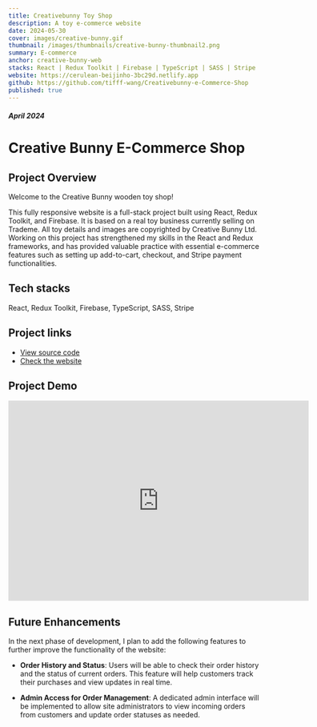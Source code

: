 ```yaml
---
title: Creativebunny Toy Shop
description: A toy e-commerce website
date: 2024-05-30
cover: images/creative-bunny.gif
thumbnail: /images/thumbnails/creative-bunny-thumbnail2.png
summary: E-commerce
anchor: creative-bunny-web
stacks: React | Redux Toolkit | Firebase | TypeScript | SASS | Stripe
website: https://cerulean-beijinho-3bc29d.netlify.app
github: https://github.com/tifff-wang/Creativebunny-e-Commerce-Shop
published: true
---
```


##### April 2024

# Creative Bunny E-Commerce Shop

## Project Overview

Welcome to the Creative Bunny wooden toy shop!

This fully responsive website is a full-stack project built using React, Redux Toolkit, and Firebase.
It is based on a real toy business currently selling on Trademe. All toy details
and images are copyrighted by Creative Bunny Ltd. Working on this project has strengthened
my skills in the React and Redux frameworks, and has provided valuable practice with
essential e-commerce features such as setting up add-to-cart, checkout, and Stripe
payment functionalities.

## Tech stacks

React, Redux Toolkit, Firebase, TypeScript, SASS, Stripe

## Project links

-   [View source code](https://github.com/tifff-wang/Creativebunny-e-Commerce-Shop)
-   [Check the website](https://cerulean-beijinho-3bc29d.netlify.app)

## Project Demo

<iframe
    width="600"
    height="400"
    frameBorder="0"
    allow="autoplay"
    src="https:&#x2F;&#x2F;www.canva.com&#x2F;design&#x2F;DAGHtXPYROA&#x2F;Y5_x6hyT4rsHqeZpO48n_Q&#x2F;watch?embed"
    allowfullscreen="allowFullScreen"
></iframe>

## Future Enhancements

In the next phase of development, I plan to add the following features to further improve the functionality of the website:

-   **Order History and Status**: Users will be able to check their order history and the status of current orders. This feature will help customers track their purchases and view updates in real time.

-   **Admin Access for Order Management**: A dedicated admin interface will be implemented to allow site administrators to view incoming orders from customers and update order statuses as needed.
